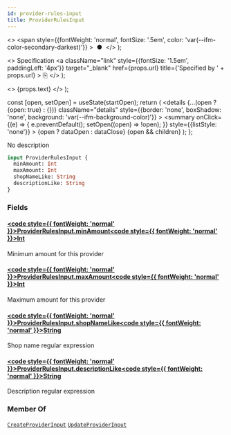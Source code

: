 ```yaml
---
id: provider-rules-input
title: ProviderRulesInput
---
```


  <>
    <span
      style={{fontWeight: 'normal', fontSize: '.5em', color: 'var(--ifm-color-secondary-darkest)'}}
    >
      &nbsp;●&nbsp;
    </span>
  </>
);

  <>
    Specification
    <a
      className="link"
      style={{fontSize: '1.5em', paddingLeft: '4px'}}
      target="_blank"
      href={props.url}
      title={'Specified by ' + props.url}
    >
      ⎘
    </a>
  </>
);

  <>
    <span className={props.class}>{props.text}</span>
  </>
);


  const [open, setOpen] = useState(startOpen);
  return (
    <details
      {...(open ? {open: true} : {})}
      className="details"
      style={{border: 'none', boxShadow: 'none', background: 'var(--ifm-background-color)'}}
    >
      <summary
        onClick={(e) => {
          e.preventDefault();
          setOpen((open) => !open);
        }}
        style={{listStyle: 'none'}}
      >
        {open ? dataOpen : dataClose}
      </summary>
      {open && children}
    </details>
  );
};

No description

```graphql
input ProviderRulesInput {
  minAmount: Int
  maxAmount: Int
  shopNameLike: String
  descriptionLike: String
}
```

### Fields

#### [<code style={{ fontWeight: 'normal' }}>ProviderRulesInput.<b>minAmount</b></code>](#)<Bullet />[<code style={{ fontWeight: 'normal' }}><b>Int</b></code>](/docs/apis/graphql/types/scalars/int.mdx) <Badge class="badge badge--secondary " text="scalar"/>

Minimum amount for this provider

#### [<code style={{ fontWeight: 'normal' }}>ProviderRulesInput.<b>maxAmount</b></code>](#)<Bullet />[<code style={{ fontWeight: 'normal' }}><b>Int</b></code>](/docs/apis/graphql/types/scalars/int.mdx) <Badge class="badge badge--secondary " text="scalar"/>

Maximum amount for this provider

#### [<code style={{ fontWeight: 'normal' }}>ProviderRulesInput.<b>shopNameLike</b></code>](#)<Bullet />[<code style={{ fontWeight: 'normal' }}><b>String</b></code>](/docs/apis/graphql/types/scalars/string.mdx) <Badge class="badge badge--secondary " text="scalar"/>

Shop name regular expression

#### [<code style={{ fontWeight: 'normal' }}>ProviderRulesInput.<b>descriptionLike</b></code>](#)<Bullet />[<code style={{ fontWeight: 'normal' }}><b>String</b></code>](/docs/apis/graphql/types/scalars/string.mdx) <Badge class="badge badge--secondary " text="scalar"/>

Description regular expression

### Member Of

[`CreateProviderInput`](/docs/apis/graphql/types/inputs/create-provider-input.mdx) <Badge class="badge badge--secondary badge--relation" text="input"/><Bullet />[`UpdateProviderInput`](/docs/apis/graphql/types/inputs/update-provider-input.mdx) <Badge class="badge badge--secondary badge--relation" text="input"/>
